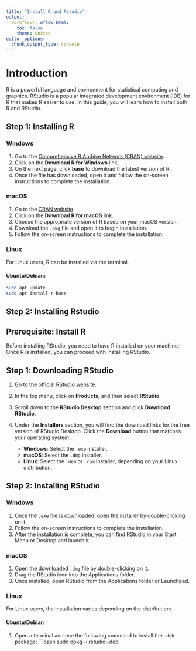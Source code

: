 ```yaml
---
title: "Install R and Rstudio"
output:
  workflowr::wflow_html:
    toc: false
    theme: united
editor_options:
  chunk_output_type: console
---
```



# Introduction

R is a powerful language and environment for statistical computing and graphics. RStudio is a popular integrated development environment (IDE) for R that makes R easier to use. In this guide, you will learn how to install both R and RStudio.

## Step 1: Installing R

### Windows

1. Go to the [Comprehensive R Archive Network (CRAN) website](https://cran.r-project.org/).
2. Click on the **Download R for Windows** link.
3. On the next page, click **base** to download the latest version of R.
4. Once the file has downloaded, open it and follow the on-screen instructions to complete the installation.

### macOS

1. Go to the [CRAN website](https://cran.r-project.org/).
2. Click on the **Download R for macOS** link.
3. Choose the appropriate version of R based on your macOS version.
4. Download the `.pkg` file and open it to begin installation.
5. Follow the on-screen instructions to complete the installation.

### Linux

For Linux users, R can be installed via the terminal.

#### Ubuntu/Debian:

```bash
sudo apt update
sudo apt install r-base
```

## Step 2: Installing Rstudio

## Prerequisite: Install R

Before installing RStudio, you need to have R installed on your machine. 
Once R is installed, you can proceed with installing RStudio.

## Step 1: Downloading RStudio

1. Go to the official [RStudio website](https://rstudio.com/).
2. In the top menu, click on **Products**, and then select **RStudio**.
3. Scroll down to the **RStudio Desktop** section and click **Download RStudio**.
4. Under the **Installers** section, you will find the download links for the free version of RStudio Desktop. Click the **Download** button that matches your operating system:

   - **Windows**: Select the `.exe` installer.
   - **macOS**: Select the `.dmg` installer.
   - **Linux**: Select the `.deb` or `.rpm` installer, depending on your Linux distribution.

## Step 2: Installing RStudio

### Windows

1. Once the `.exe` file is downloaded, open the installer by double-clicking on it.
2. Follow the on-screen instructions to complete the installation.
3. After the installation is complete, you can find RStudio in your Start Menu or Desktop and launch it.

### macOS

1. Open the downloaded `.dmg` file by double-clicking on it.
2. Drag the RStudio icon into the Applications folder.
3. Once installed, open RStudio from the Applications folder or Launchpad.

### Linux

For Linux users, the installation varies depending on the distribution:

#### Ubuntu/Debian

1. Open a terminal and use the following command to install the `.deb` package:
   ```bash
   sudo dpkg -i rstudio-<version>.deb